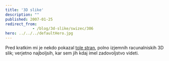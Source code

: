 ```yaml
---
title: '3D slike'
description: ""
published: 2007-01-25
redirect_from: 
            - /blog/3d-slike/swizec/306
hero: ../../../defaultHero.jpg
---
```

Pred kratkim mi je nekdo pokazal [tole stran](http://hof.povray.org/), polno izjemnih racunalniskih 3D slik; verjetno najboljsih, kar sem jih kdaj imel zadovoljstvo videti.
